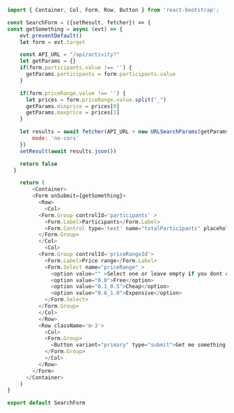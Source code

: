 
```javascript 
import { Container, Col, Form, Row, Button } from 'react-bootstrap';

const SearchForm = ({setResult, fetcher}) => {
const getSomething = async (evt) => {
    evt.preventDefault()
    let form = evt.target

    const API_URL = "/api/activity?"
    let getParams = {}
    if(form.participants.value !== '') {
      getParams.participants = form.participants.value
    }

    if(form.priceRange.value !== '') {
      let prices = form.priceRange.value.split("_")
      getParams.minprice = prices[0]
      getParams.maxprice = prices[1]
    }

    let results = await fetcher(API_URL + new URLSearchParams(getParams), {
        mode: 'no-cors'
    })
    setResult(await results.json())

    return false
  }

    return (
        <Container>
        <Form onSubmit={getSomething}>
          <Row>
            <Col>
          <Form.Group controlId='participants' >
            <Form.Label>Participants</Form.Label>
            <Form.Control type='text' name="totalParticipants" placeholder='Leave empty if you dont care...'></Form.Control>
          </Form.Group>
          </Col>
            <Col>
          <Form.Group controlId='priceRangeId'>
            <Form.Label>Price range</Form.Label>
            <Form.Select name="priceRange" >
              <option value="" >Select one or leave empty if you dont care</option>
              <option value="0.0">Free</option>
              <option value="0.1_0.5">Cheap</option>
              <option value="0.6_1.0">Expensive</option>
            </Form.Select>
          </Form.Group>
          </Col>
          </Row>
          <Row className='m-3'>
            <Col>
            <Form.Group>
              <Button variant="primary" type="submit">Get me something!</Button>
            </Form.Group>
            </Col>
          </Row>
        </Form>
      </Container>
    )
}

export default SearchForm
```
